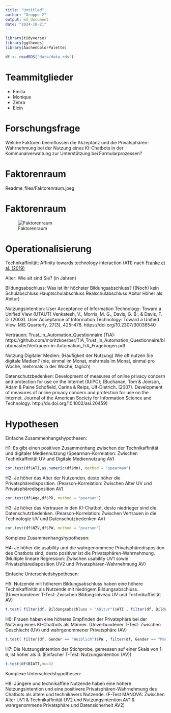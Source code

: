 ```yaml
---
title: "Untitled"
author: "Gruppe 2"
output: md_document
date: "2024-10-21"
---
```


```r
library(tidyverse)
library(ggthemes)
library(AachenColorPalette)

df <- readRDS("data/data.rds")
```


# Teammitglieder

-   Emilia
-   Monique
-   Zehra
-   Elcin 

# Forschungsfrage

Welche Faktoren beeinflussen die Akzeptanz und die
Privatsphären-Wahrnehmung bei der Nutzung eines KI-Chatbots in der
Kommunalverwaltung zur Unterstützung bei Formularprozessen?

# Faktorenraum
Readme_files/Faktorenraum.jpeg

# Faktorenraum
![Faktorenraum](images/Faktorenraum.jpeg)


# Operationalisierung
Technikaffinität: Affinity towards technology interaction (ATI) nach [Franke et al. (2019)](10.1080/10447318.2018.1456150 "Franke, T., Attig, C., & Wessel, D. (2019). A Personal Resource for Technology Interaction: Development and Validation of the Affinity for Technology Interaction (ATI) Scale. International Journal of Human–Computer Interaction, 35(6), 456-467, DOI: 10.1080/10447318.2018.1456150")

Alter: Wie alt sind Sie? (in Jahren)

Bildungsabschluss: Was ist ihr höchster Bildungsabschluss? ((Noch) kein Schulabschluss Hauptschulabschluss Realschulabschluss Abitur Höher als Abitur)

Nutzungsintention: User Acceptance of Information Technology: Toward a Unified View (UTAUT)
Venkatesh, V., Morris, M. G., Davis, G. B., & Davis, F. D. (2003). User Acceptance of Information Technology: Toward a Unified View. MIS Quarterly, 27(3), 425–478. https://doi.org/10.2307/30036540

Vertrauen: Trust_in_Automation_Questionnaire (TiA): https://github.com/moritzkoerber/TiA_Trust_in_Automation_Questionnaire/blob/master/Vertrauen-in-Automation_TiA_Fragebogen.pdf

Nutzung Digitaler Medien: (Häufigkeit der Nutzung) Wie oft nutzen Sie digitale Medien? (nie, einmal im Monat, mehrmals im Monat, einmal pro Woche, mehrmals in der Woche, täglich) 

Datenschutzbedenken: Development of measures of online privacy concern and protection for use on the Internet (IUIPC); (Buchanan, Tom & Joinson, Adam & Paine Schofield, Carina & Reips, Ulf-Dietrich. (2007). Development of measures of online privacy concern and protection for use on the Internet. Journal of the American Society for Information Science and Technology. http://dx.doi.org/10.1002/asi.20459)

# Hypothesen 

Einfache Zusammenhangshypothesen:

H1: Es gibt einen positiven Zusammenhang zwischen der Technikaffinität und digitaler Mediennutzung
(Spearman-Korrelation: Zwischen Technikaffinität UV und Digitale Mediennutzung AV)
```r
cor.test(df$ATI,as.numeric(df$Mn), method = "spearman")
```


H2: Je höher das Alter der Nutzenden, desto höher die Privatsphäredisposition.
(Pearson-Korrelation: Zwischen Alter UV und Privatsphäredisposition AV)
```r
cor.test(df$Age,df$PD, method = "pearson")
```


H3: Je höher das Vertrauen in den KI-Chatbot, desto niedrieger sind die Datenschutzbedenken.
(Pearson-Korrelation: Zwischen Vertrauen in die Technologie UV und Datenschutzbedenken AV)
```r
cor.test(df$NZV,df$PW, method = "pearson")
```


Komplexe Zusammenhangshypothesen:

H4: Je höher die usability und die wahrgenommene Privatsphäredisposition des Chatbots sind, desto positiver ist die Privatsphären-Wahrnehmung.
(Multiple lineare Regression: Zwischen usability UV1 sowie Privatsphäredisposition UV2 und Privatsphären-Wahrnehmung AV)


Einfache Unterschiedshypothesen: 

H5: Nutzende mit höherem Bildungsabschluss haben eine höhere Technikaffinität  als Nutzende mit niedrigem Bildungsabschluss.
(Unverbundener T-Test: Zwischen Bildungsniveau UV und Technikaffinität AV)
```r
t.test( filter(df, Bildungsabschluss > "Abitur")$ATI , filter(df, Bildungsabschluss < "Abitur")$ATI )
```

H6: Frauen haben eine höheres Empfinden der Privatsphäre bei der Nutzung eines KI-Chatbots als Männer.
(Unverbundener T-Test: Zwischen Geschlecht (UV) und wahrgenommener Privatsphäre (AV)

```r
t.test( filter(df, Gender == "Weiblich")$PW , filter(df, Gender == "Männlich")$PW )
```

H7: Die Nutzungsintention der Stichprobe, gemessen auf einer Skala von 1-6, ist höher als 3.
(Einfacher T-Test: Nutzungsintention (AV))
```r
t.test(df$BIATT,mu=3)
```


Komplexe Unterschiedshypothesen:

H8: Jüngere und technikaffine Nutzende haben eine höhere Nutzungsintention und eine positivere Privatsphären-Wahrnehmung des Chatbots als ältere und technikavers Nutzende.
(F-Test MANOVA: Zwischen Alter UV1 & Technikaffinität UV2 und Nutzungsintention AV1 & wahrgenommene Privatsphäre und Datensicherheit AV2)

```r

```

